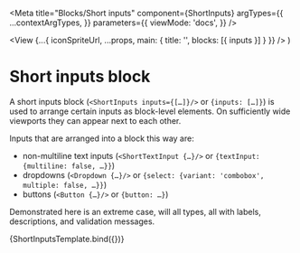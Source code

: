 

<Meta
  title="Blocks/Short inputs"
  component={ShortInputs}
  argTypes={{
    ...contextArgTypes,
  }}
  parameters={{
    viewMode: 'docs',
  }}
/>

  <View
    {...{ iconSpriteUrl, ...props, main: { title: '', blocks: [{ inputs }] } }}
  />
)

# Short inputs block

A short inputs block (`<ShortInputs inputs={[…]}/>` or `{inputs: […]}`) is used
to arrange certain inputs as block-level elements. On sufficiently wide
viewports they can appear next to each other.

Inputs that are arranged into a block this way are:

- non-multiline text inputs (`<ShortTextInput {…}/>` or `{textInput: {multiline: false, …}}`)
- dropdowns (`<Dropdown {…}/>` or `{select: {variant: 'combobox', multiple: false, …}}`)
- buttons (`<Button {…}/>` or `{button: …}`)

Demonstrated here is an extreme case, will all types, all with labels,
descriptions, and validation messages.

<Canvas>
  <Story
    name="Short inputs"
    args={
      seed(1234) || {
        themeName: 'light',
        accentScheme: 'teams',
        inputs: [
          {
            textInput: {
              actionId: 'a1',
              label: [{ text: fakeTitle(fake) }],
              description: fake('{{lorem.sentence}}'),
              initialValue: fake('{{name.firstName}} {{name.lastName}}'),
              after: { icon: 'person' },
              include: ['a2', 'a3'],
            },
          },
          {
            textInput: {
              actionId: 'a2',
              label: [{ text: fakeTitle(fake) }],
              description: fake('{{lorem.sentence}}'),
              inputType: 'email',
              placeholder: 'username',
              after: { text: '@live.com' },
              include: ['a1', 'a3'],
            },
          },
          {
            textInput: {
              actionId: 'a3',
              label: [{ text: fakeTitle(fake) }],
              description: fake('{{lorem.sentence}}'),
              inputType: 'tel',
              initialValue: fake('000 x1829'),
              before: { icon: 'call' },
              include: ['a1', 'a2'],
            },
          },
        ],
      }
    }
  >
    {ShortInputsTemplate.bind({})}
  </Story>
</Canvas>

<ArgsTable story="Short inputs" />
